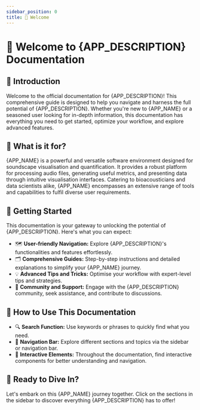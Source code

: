 ```yaml
---
sidebar_position: 0
title: 🚀 Welcome
---
```



# 🚀 Welcome to {APP_DESCRIPTION} Documentation

## 👋 Introduction

<Fragment>
  Welcome to the official documentation for {APP_DESCRIPTION}! This
  comprehensive guide is designed to help you navigate and harness the full
  potential of
  {APP_DESCRIPTION}. Whether you're new to <AppIcon /> {APP_NAME} or a seasoned user
  looking for in-depth information, this documentation has everything you need to
  get started, optimize your workflow, and explore advanced features.
</Fragment>

## 🤔 What is it for?

<UserFlowImage />

<Fragment>
  <AppIcon /> {APP_NAME} is a powerful and versatile software environment
  designed for soundscape visualisation and quantification. It provides a robust
  platform for processing audio files, generating useful metrics, and presenting
  data through intuitive visualisation interfaces. Catering to bioacousticians
  and data scientists alike, <AppIcon /> {APP_NAME} encompasses an extensive
  range of tools and capabilities to fulfil diverse user requirements.
</Fragment>

## 🏃 Getting Started

<Fragment>
  This documentation is your gateway to unlocking the potential of
  {APP_DESCRIPTION}. Here's what you can expect:
</Fragment>

- 🗺️ **User-friendly Navigation:** Explore {APP_DESCRIPTION}'s functionalities and
  features effortlessly.
- 🗂️ **Comprehensive Guides:** Step-by-step instructions and detailed explanations
  to simplify your <AppIcon /> {APP_NAME} journey.
- 💡 **Advanced Tips and Tricks:** Optimise your workflow with expert-level tips
  and strategies.
- 🤝 **Community and Support:** Engage with the {APP_DESCRIPTION} community, seek
  assistance, and contribute to discussions.

## 📖 How to Use This Documentation

- 🔍 **Search Function:** Use keywords or phrases to quickly find what you
  need.
- 🚪 **Navigation Bar:** Explore different sections and topics via the sidebar
  or navigation bar.
- 🔵 **Interactive Elements:** Throughout the documentation, find interactive
  components for better understanding and navigation.

## 🎉 Ready to Dive In?

<Fragment>
  Let's embark on this <AppIcon /> {APP_NAME} journey together. Click on the
  sections in the sidebar to discover everything {APP_DESCRIPTION} has to offer!
</Fragment>
